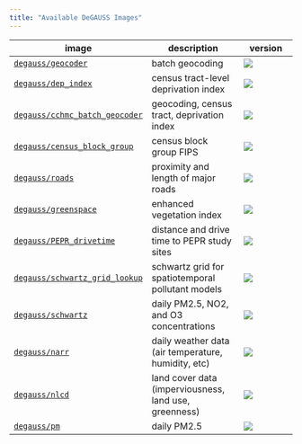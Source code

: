 ```yaml
---
title: "Available DeGAUSS Images"
---
```


| **image** |  **description** | **version** |
|-----------|------------------|-------------|
[`degauss/geocoder`](https://degauss.org/geocoder) | batch geocoding | [![](https://img.shields.io/github/v/tag/degauss-org/geocoder)](https://github.com/degauss-org/geocoder)
[`degauss/dep_index`](https://degauss.org/dep_index) | census tract-level deprivation index | [![](https://img.shields.io/github/v/tag/degauss-org/dep_index)](https://github.com/degauss-org/dep_index)
[`degauss/cchmc_batch_geocoder`](https://degauss.org/cchmc_batch_geocoder) | geocoding, census tract, deprivation index | [![](https://img.shields.io/github/v/tag/degauss-org/cchmc_batch_geocoder)](https://github.com/degauss-org/cchmc_batch_geocoder)
[`degauss/census_block_group`](https://degauss.org/census_block_group) | census block group FIPS | [![](https://img.shields.io/github/v/tag/degauss-org/census_block_group)](https://github.com/degauss-org/census_block_group)
[`degauss/roads`](https://degauss.org/roads) | proximity and length of major roads | [![](https://img.shields.io/github/v/tag/degauss-org/roads)](https://github.com/degauss-org/roads)
[`degauss/greenspace`](https://degauss.org/greenspace) | enhanced vegetation index | [![](https://img.shields.io/github/v/tag/degauss-org/greenspace)](https://github.com/degauss-org/greenspace)
[`degauss/PEPR_drivetime`](https://degauss.org/PEPR_drivetime) | distance and drive time to PEPR study sites | [![](https://img.shields.io/github/v/tag/degauss-org/PEPR_drivetime)](https://github.com/degauss-org/PEPR_drivetime)
[`degauss/schwartz_grid_lookup`](https://degauss.org/schwartz_grid_lookup) | schwartz grid for spatiotemporal pollutant models | [![](https://img.shields.io/github/v/tag/degauss-org/schwartz_grid_lookup)](https://github.com/degauss-org/schwartz_grid_lookup)
[`degauss/schwartz`](https://degauss.org/schwartz) | daily PM2.5, NO2, and O3 concentrations | [![](https://img.shields.io/github/v/tag/degauss-org/schwartz)](https://github.com/degauss-org/schwartz)
[`degauss/narr`](https://degauss.org/narr) | daily weather data (air temperature, humidity, etc) | [![](https://img.shields.io/github/v/tag/degauss-org/narr)](https://github.com/degauss-org/narr)
[`degauss/nlcd`](https://degauss.org/nlcd) | land cover data (imperviousness, land use, greenness) | [![](https://img.shields.io/github/v/tag/degauss-org/nlcd)](https://github.com/degauss-org/nlcd)
[`degauss/pm`](https://degauss.org/pm) | daily PM2.5 | [![](https://img.shields.io/github/v/tag/degauss-org/pm)](https://github.com/degauss-org/pm)
